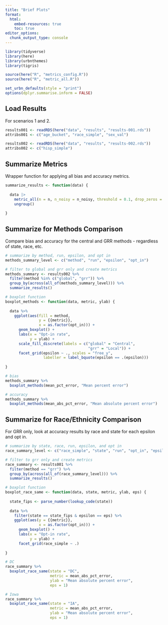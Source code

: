 ```yaml
---
title: "Brief Plots"
format: 
  html:
    embed-resources: true
    toc: true
editor_options: 
  chunk_output_type: console
---
```


```r
library(tidyverse)
library(here)
library(urbnthemes)
library(tigris)

source(here("R", "metrics_config.R"))
source(here("R", "metric_all.R"))

set_urbn_defaults(style = "print")
options(dplyr.summarise.inform = FALSE)
```

## Load Results

For scenarios 1 and 2.

```r
results001 <- readRDS(here("data", "results", "results-001.rds"))
attribs001 <- c("age_bucket", "race_simple", "sex_val")

results002 <- readRDS(here("data", "results", "results-002.rds"))
attribs002 <- c("hisp_simple")
```

## Summarize Metrics

Wrapper function for applying all bias and accuracy metrics.

```r
summarize_results <- function(data) {
  
  data |>
    metric_all(n = n, n_noisy = n_noisy, threshold = 0.1, drop_zeros = TRUE) |>
    ungroup()
  
}
```

## Summarize for Methods Comparison

Compare bias and accuracy for the central and GRR methods - regardless of state, race, etc.

```r
# summarize by method, run, epsilon, and opt in
methods_summary_level <- c("method", "run", "epsilon", "opt_in")

# filter to global and grr only and create metrics
methods_summary <- results002 %>%
  filter(method %in% c("global", "grr")) %>%
  group_by(across(all_of(methods_summary_level))) %>%
  summarize_results()
```

```r
# boxplot function
boxplot_methods <- function(data, metric, ylab) {
  
  data %>%
    ggplot(aes(fill = method, 
               y = {{metric}}, 
               x = as.factor(opt_in))) +
      geom_boxplot() +
      labs(x = "Opt-in rate",
           y = ylab) +
      scale_fill_discrete(labels = c("global" = "Central", 
                                     "grr" = "Local")) +
      facet_grid(epsilon ~ ., scales = "free_y", 
                 labeller = label_bquote(epsilon == .(epsilon)))
  
}
```

```r
# bias
methods_summary %>%
  boxplot_methods(mean_pct_error, "Mean percent error")
```

```r
# accuracy
methods_summary %>%
  boxplot_methods(mean_abs_pct_error, "Mean absolute percent error")
```

## Summarize for Race/Ethnicity Comparison

For GRR only, look at accuracy results by race and state for each epsilon and opt in.

```r
# summarize by state, race, run, epsilon, and opt in
race_summary_level <- c("race_simple", "state", "run", "opt_in", "epsilon")

# filter to grr only and create metrics
race_summary <- results001 %>%
  filter(method == "grr") %>%
  group_by(across(all_of(race_summary_level))) %>%
  summarize_results()
```

```r
# boxplot function
boxplot_race_same <- function(data, state, metric, ylab, eps) {
  
  state_fips <- parse_number(lookup_code(state))
  
  data %>%
    filter(state == state_fips & epsilon == eps) %>%
    ggplot(aes(y = {{metric}}, 
               x = as.factor(opt_in))) +
      geom_boxplot() +
      labs(x = "Opt-in rate",
           y = ylab) +
      facet_grid(race_simple ~ .)
  
}
```

```r
# DC
race_summary %>%
  boxplot_race_same(state = "DC",
                    metric = mean_abs_pct_error,
                    ylab = "Mean absolute percent error",
                    eps = 1)
```

```r
# Iowa
race_summary %>%
  boxplot_race_same(state = "IA",
                    metric = mean_abs_pct_error,
                    ylab = "Mean absolute percent error",
                    eps = 1)
```
